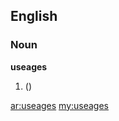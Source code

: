 ==English==

===Noun===
'''useages'''

# {{misspelling of|usages}}  ({{plural of|[[useage]]}})

[[ar:useages]]
[[my:useages]]